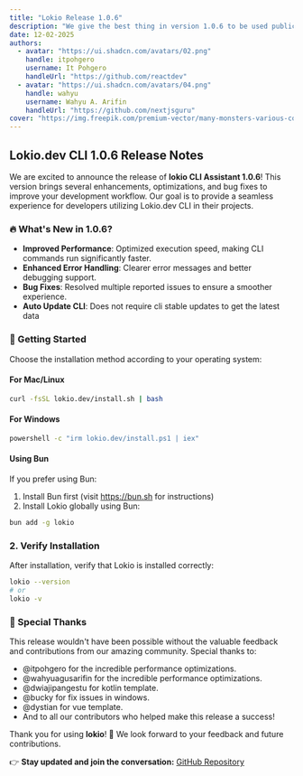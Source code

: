 ```yaml
---
title: "Lokio Release 1.0.6"
description: "We give the best thing in version 1.0.6 to be used publicly, some things have been conveyed well"
date: 12-02-2025
authors:
  - avatar: "https://ui.shadcn.com/avatars/02.png"
    handle: itpohgero
    username: It Pohgero
    handleUrl: "https://github.com/reactdev"
  - avatar: "https://ui.shadcn.com/avatars/04.png"
    handle: wahyu
    username: Wahyu A. Arifin
    handleUrl: "https://github.com/nextjsguru"
cover: "https://img.freepik.com/premium-vector/many-monsters-various-colors-doodle-come-bless-birthday-happy_577083-85.jpg?w=826"
---
```


## Lokio.dev CLI 1.0.6 Release Notes

We are excited to announce the release of **lokio CLI Assistant 1.0.6**! This version brings several enhancements, optimizations, and bug fixes to improve your development workflow. Our goal is to provide a seamless experience for developers utilizing Lokio.dev CLI in their projects.

### 🔥 What's New in 1.0.6?
- **Improved Performance**: Optimized execution speed, making CLI commands run significantly faster.
- **Enhanced Error Handling**: Clearer error messages and better debugging support.
- **Bug Fixes**: Resolved multiple reported issues to ensure a smoother experience.
- **Auto Update CLI**: Does not require cli stable updates to get the latest data

### 🚀 Getting Started

Choose the installation method according to your operating system:

#### For Mac/Linux
```bash
curl -fsSL lokio.dev/install.sh | bash
```

#### For Windows
```bash
powershell -c "irm lokio.dev/install.ps1 | iex"
```

#### Using Bun
If you prefer using Bun:

1. Install Bun first (visit https://bun.sh for instructions)
2. Install Lokio globally using Bun:
```bash
bun add -g lokio
```

### 2. Verify Installation

After installation, verify that Lokio is installed correctly:
```bash
lokio --version
# or
lokio -v
```

### 🙌 Special Thanks
This release wouldn't have been possible without the valuable feedback and contributions from our amazing community. Special thanks to:
- @itpohgero for the incredible performance optimizations.
- @wahyuagusarifin for the incredible performance optimizations.
- @dwiajipangestu for kotlin template.
- @bucky for fix issues in windows.
- @dystian for vue template.
- And to all our contributors who helped make this release a success!

Thank you for using **lokio**! 🚀 We look forward to your feedback and future contributions.

👉 **Stay updated and join the conversation:** [GitHub Repository](https://github.com/any-source/lokio)

